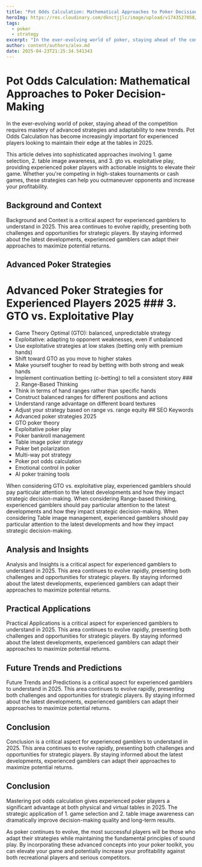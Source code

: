 ```yaml
---
title: "Pot Odds Calculation: Mathematical Approaches to Poker Decision-Making"
heroImg: https://res.cloudinary.com/dknctjjlc/image/upload/v1743527058/Blog/empty-office-chairs-meeting-room_xywvvb.webp
tags:
  - poker
  - strategy
excerpt: "In the ever-evolving world of poker, staying ahead of the competition requires mastery of advanced strategies and adaptability to new trends. Pot Odds Calculation has become increasingly important for experienced players looking to maintain their edge at the tables in 2025."
author: content/authors/alex.md
date: 2025-04-23T21:25:34.541343
---
```


# Pot Odds Calculation: Mathematical Approaches to Poker Decision-Making

In the ever-evolving world of poker, staying ahead of the competition requires mastery of advanced strategies and adaptability to new trends. Pot Odds Calculation has become increasingly important for experienced players looking to maintain their edge at the tables in 2025.

This article delves into sophisticated approaches involving 1. game selection, 2. table image awareness, and 3. gto vs. exploitative play, providing experienced poker players with actionable insights to elevate their game. Whether you're competing in high-stakes tournaments or cash games, these strategies can help you outmaneuver opponents and increase your profitability.

## Background and Context

Background and Context is a critical aspect for experienced gamblers to understand in 2025. This area continues to evolve rapidly, presenting both challenges and opportunities for strategic players. By staying informed about the latest developments, experienced gamblers can adapt their approaches to maximize potential returns.

## Advanced Poker Strategies

# Advanced Poker Strategies for Experienced Players 2025 ### 3. GTO vs. Exploitative Play
- Game Theory Optimal (GTO): balanced, unpredictable strategy
- Exploitative: adapting to opponent weaknesses, even if unbalanced
- Use exploitative strategies at low stakes (betting only with premium hands)
- Shift toward GTO as you move to higher stakes
- Make yourself tougher to read by betting with both strong and weak hands
- Implement continuation betting (c-betting) to tell a consistent story ### 2. Range-Based Thinking
- Think in terms of hand ranges rather than specific hands
- Construct balanced ranges for different positions and actions
- Understand range advantage on different board textures
- Adjust your strategy based on range vs. range equity ## SEO Keywords
- Advanced poker strategies 2025
- GTO poker theory
- Exploitative poker play
- Poker bankroll management
- Table image poker strategy
- Poker bet polarization
- Multi-way pot strategy
- Poker pot odds calculation
- Emotional control in poker
- AI poker training tools


When considering GTO vs. exploitative play, experienced gamblers should pay particular attention to the latest developments and how they impact strategic decision-making. When considering Range-based thinking, experienced gamblers should pay particular attention to the latest developments and how they impact strategic decision-making. When considering Table image management, experienced gamblers should pay particular attention to the latest developments and how they impact strategic decision-making. 

## Analysis and Insights

Analysis and Insights is a critical aspect for experienced gamblers to understand in 2025. This area continues to evolve rapidly, presenting both challenges and opportunities for strategic players. By staying informed about the latest developments, experienced gamblers can adapt their approaches to maximize potential returns.

## Practical Applications

Practical Applications is a critical aspect for experienced gamblers to understand in 2025. This area continues to evolve rapidly, presenting both challenges and opportunities for strategic players. By staying informed about the latest developments, experienced gamblers can adapt their approaches to maximize potential returns.

## Future Trends and Predictions

Future Trends and Predictions is a critical aspect for experienced gamblers to understand in 2025. This area continues to evolve rapidly, presenting both challenges and opportunities for strategic players. By staying informed about the latest developments, experienced gamblers can adapt their approaches to maximize potential returns.

## Conclusion

Conclusion is a critical aspect for experienced gamblers to understand in 2025. This area continues to evolve rapidly, presenting both challenges and opportunities for strategic players. By staying informed about the latest developments, experienced gamblers can adapt their approaches to maximize potential returns.

## Conclusion

Mastering pot odds calculation gives experienced poker players a significant advantage at both physical and virtual tables in 2025. The strategic application of 1. game selection and 2. table image awareness can dramatically improve decision-making quality and long-term results.

As poker continues to evolve, the most successful players will be those who adapt their strategies while maintaining the fundamental principles of sound play. By incorporating these advanced concepts into your poker toolkit, you can elevate your game and potentially increase your profitability against both recreational players and serious competitors.